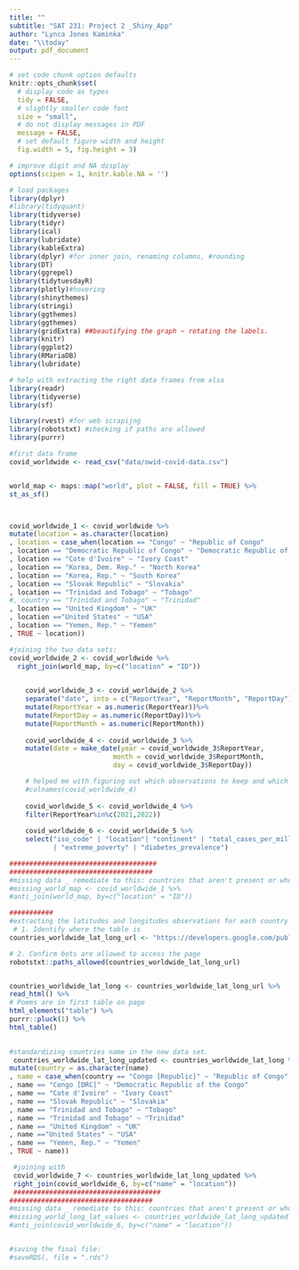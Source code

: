 ```yaml
---
title: ""
subtitle: "SAT 231: Project 2 _Shiny_App"
author: "Lynca Jones Kaminka"
date: "\\today"
output: pdf_document
---
```


```r
# set code chunk option defaults
knitr::opts_chunk$set(
  # display code as types
  tidy = FALSE, 
  # slightly smaller code font
  size = "small",
  # do not display messages in PDF
  message = FALSE,
  # set default figure width and height
  fig.width = 5, fig.height = 3) 

# improve digit and NA display 
options(scipen = 1, knitr.kable.NA = '')

# load packages
library(dplyr)
#library(tidyquant)
library(tidyverse)
library(tidyr)
library(ical)
library(lubridate)
library(kableExtra)
library(dplyr) #for inner join, renaming columns, #rounding
library(DT)
library(ggrepel)
library(tidytuesdayR)
library(plotly)#hovering
library(shinythemes)
library(stringi)
library(ggthemes)
library(ggthemes)
library(gridExtra) ##beautifying the graph ~ rotating the labels.
library(knitr)
library(ggplot2)
library(RMariaDB)
library(lubridate)

# help with extracting the right data frames from xlsx
library(readr)
library(tidyverse)
library(sf)

library(rvest) #for web scrapijng
library(robotstxt) #checking if paths are allowed
library(purrr)

```


```r

#first data frame
covid_worldwide <- read_csv("data/owid-covid-data.csv")


world_map <- maps::map("world", plot = FALSE, fill = TRUE) %>%
st_as_sf()



covid_worldwide_1 <- covid_worldwide %>%
mutate(location = as.character(location)
, location = case_when(location == "Congo" ~ "Republic of Congo"
, location == "Democratic Republic of Congo" ~ "Democratic Republic of the Congo"
, location == "Cote d'Ivoire" ~ "Ivory Coast"
, location == "Korea, Dem. Rep." ~ "North Korea"
, location == "Korea, Rep." ~ "South Korea"
, location == "Slovak Republic" ~ "Slovakia"
, location == "Trinidad and Tobago" ~ "Tobago"
#, country == "Trinidad and Tobago" ~ "Trinidad"
, location == "United Kingdom" ~ "UK"
, location =="United States" ~ "USA"
, location == "Yemen, Rep." ~ "Yemen"
, TRUE ~ location)) 

#joining the two data sets: 
covid_worldwide_2 <- covid_worldwide %>%
  right_join(world_map, by=c("location" = "ID"))

    
    covid_worldwide_3 <- covid_worldwide_2 %>%
    separate("date", into = c("ReportYear", "ReportMonth", "ReportDay"), sep = "-", convert=FALSE) %>%
    mutate(ReportYear = as.numeric(ReportYear))%>%  
    mutate(ReportDay = as.numeric(ReportDay))%>%  
    mutate(ReportMonth = as.numeric(ReportMonth))
    
    covid_worldwide_4 <- covid_worldwide_3 %>%
    mutate(date = make_date(year = covid_worldwide_3$ReportYear,
                          month = covid_worldwide_3$ReportMonth,
                          day = covid_worldwide_3$ReportDay))

    # helped me with figuring out which observations to keep and which ones to get rid of 
    #colnames(covid_worldwide_4)
    
    covid_worldwide_5 <- covid_worldwide_4 %>%
    filter(ReportYear%in%c(2021,2022)) 
      
    covid_worldwide_6 <- covid_worldwide_5 %>%
    select("iso_code" | "location"| "continent" | "total_cases_per_million" | "people_vaccinated" | "date" | "geom" | "population_density"
           | "extreme_poverty" | "diabetes_prevalence")  

#####################################
####################################    
#missing data _ remediate to this: countries that aren't present or whose names are mismatched.
#missing_world_map <- covid_worldwide_1 %>%
#anti_join(world_map, by=c("location" = "ID"))

###########
#extracting the latitudes and longitudes observations for each country .
 # 1. Identify where the table is
countries_worldwide_lat_long_url <- "https://developers.google.com/public-data/docs/canonical/countries_csv"

# 2. Confirm bots are allowed to access the page 
robotstxt::paths_allowed(countries_worldwide_lat_long_url)


countries_worldwide_lat_long <- countries_worldwide_lat_long_url %>%
read_html() %>%
# Poems are in first table on page
html_elements("table") %>%
purrr::pluck(1) %>%
html_table()
    

#standardizing countries name in the new data set. 
 countries_worldwide_lat_long_updated <- countries_worldwide_lat_long %>%
mutate(country = as.character(name)
, name = case_when(country == "Congo [Republic]" ~ "Republic of Congo"
, name == "Congo [DRC]" ~ "Democratic Republic of the Congo"
, name == "Cote d'Ivoire" ~ "Ivory Coast"
, name == "Slovak Republic" ~ "Slovakia"
, name == "Trinidad and Tobago" ~ "Tobago"
, name == "Trinidad and Tobago" ~ "Trinidad"
, name == "United Kingdom" ~ "UK"
, name =="United States" ~ "USA"
, name == "Yemen, Rep." ~ "Yemen"
, TRUE ~ name)) 

 #joining with 
 covid_worldwide_7 <- countries_worldwide_lat_long_updated %>%
 right_join(covid_worldwide_6, by=c("name" = "location"))
 #####################################
####################################    
#missing data _ remediate to this: countries that aren't present or whose names are mismatched.
#missing_world_long_lat_values <- countries_worldwide_lat_long_updated %>%
#anti_join(covid_worldwide_6, by=c("name" = "location"))


#saving the final file: 
#saveRDS(, file = ".rds")
```